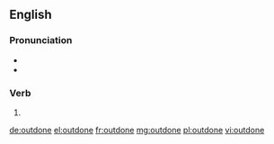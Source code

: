 ==English==

===Pronunciation===
* {{IPA|/ˈɑʊtdon/|lang=en}}
* {{rhymes|ʌn|lang=en}}

===Verb===
{{head|en|past participle}}

# {{past participle of|outdo|lang=en|nocat=1}}

[[de:outdone]]
[[el:outdone]]
[[fr:outdone]]
[[mg:outdone]]
[[pl:outdone]]
[[vi:outdone]]